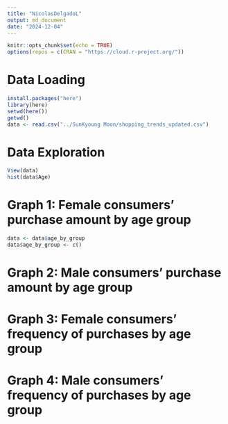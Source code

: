 ```yaml
---
title: "NicolasDelgadoL"
output: md_document
date: "2024-12-04"
---
```


```r
knitr::opts_chunk$set(echo = TRUE)
options(repos = c(CRAN = "https://cloud.r-project.org/"))
```

# Data Loading

```r
install.packages("here")
library(here)
setwd(here())
getwd()
data <- read.csv("../SunKyoung Moon/shopping_trends_updated.csv")
```

# Data Exploration

```r
View(data)
hist(data$Age)
```

# Graph 1: Female consumers’ purchase amount by age group

```r
data <- data$age_by_group 
data$age_by_group <- c()
```

# Graph 2: Male consumers’ purchase amount by age group

# Graph 3: Female consumers’ frequency of purchases by age group

# Graph 4: Male consumers’ frequency of purchases by age group

```r
```
